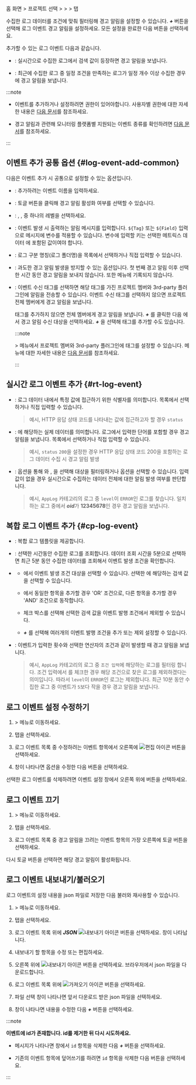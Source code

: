 홈 화면 &gt; 프로젝트 선택 &gt; <Cmdname sid="side_event" className="uitext" /> &gt; <Cmdname sid="side_eventSetting" className="uitext" /> &gt; <Cmdname sid="log" className="uitext" /> 탭

수집한 로그 데이터를 조건에 맞춰 필터링해 경고 알림을 설정할 수 있습니다. ***+*** <Cmdname sid="add_notification" className="uitext" /> 버튼을 선택해 로그 이벤트 경고 알림을 설정하세요. 모든 설정을 완료한 다음 <Cmdname sid="save" className="uitext" /> 버튼을 선택하세요.

<Xclude product='postgresql,mysql'>

<ImgLang img='log-alert-config.png' desc='로그 알림 설정' />

</Xclude>

<InDoc product='postgresql,mysql'>

<ImgLang img='db-log-alert-config.png' desc='로그 알림 설정' />

</InDoc>

추가할 수 있는 로그 이벤트 다음과 같습니다.

* <Cmdname sid="realtime_log_event" className="uitext" />: 실시간으로 수집한 로그에서 검색 값이 등장하면 경고 알림을 보냅니다.

* <Cmdname sid="composite_log_event" className="uitext" />: 최근에 수집한 로그 중 일정 조건을 만족하는 로그가 일정 개수 이상 수집한 경우에 경고 알림을 보냅니다.


:::note

* 이벤트를 추가하거나 설정하려면 <Cmdname sid="sms_alert_settings" className="b600" /> 권한이 있어야합니다. 사용자별 권한에 대한 자세한 내용은 [다음 문서](../project/project-structure#project-auth)를 참조하세요.

* 경고 알림과 관련해 모니터링 플랫폼별 지원되는 이벤트 종류를 확인하려면 [다음 문서](../support-env#support-notice)를 참조하세요.

:::

## 이벤트 추가 공통 옵션 {#log-event-add-common}

다음은 이벤트 추가 시 공통으로 설정할 수 있는 옵션입니다.

* <Cmdname sid="event_title" className="uitext" />: 추가하려는 이벤트 이름을 입력하세요.

* <Cmdname sid="enable_events" className="uitext" />: 토글 버튼을 클릭해 경고 알림 활성화 여부를 선택할 수 있습니다.

* <Cmdname sid="level" className="uitext" />: <Cmdname sid="fatal" className="vslow" />, <Cmdname sid="warning" className="slow" />, <Cmdname sid="info" className="info" /> 중 하나의 레벨을 선택하세요.

* <Cmdname sid="message" className="uitext" />: 이벤트 발생 시 출력하는 알림 메시지를 입력합니다. `${Tag}` 또는 `${Field}` 입력으로 메시지에 변수를 적용할 수 있습니다. 변수에 입력할 키는 선택한 메트릭스 데이터 <Cmdname sid="category" className="uitext" />에 포함된 값이여야 합니다.

* <Cmdname sid="category" className="uitext" />: 로그 구분 명칭(로그 폴더명)을 목록에서 선택하거나 직접 입력할 수 있습니다.

* <Cmdname sid="skiptime" className="uitext" />: 과도한 경고 알림 발생을 방지할 수 있는 옵션입니다. 첫 번째 경고 알림 이후 선택한 시간 동안 경고 알림을 보내지 않습니다. 또한 <Cmdname sid="side_eventHistory" className="uitext" /> 메뉴에 기록되지 않습니다.

* <Cmdname sid="event_tag" className="uitext" />: 이벤트 수신 태그를 선택하면 해당 태그를 가진 프로젝트 멤버와 3rd-party 플러그인에 알림을 전송할 수 있습니다. 이벤트 수신 태그를 선택하지 않으면 프로젝트 전체 멤버에게 경고 알림을 보냅니다.  

  태그를 추가하지 않으면 전체 멤버에게 경고 알림을 보냅니다. ***+*** <Cmdname sid="add_tag" className="uitext" />를 클릭한 다음 <Cmdname sid="event_tag_list" className="uitext" />에서 경고 알림 수신 대상을 선택하세요. ***+*** <Cmdname sid="create_new_eventtag" className="uitext" />을 선택해 태그를 추가할 수도 있습니다.

  :::note

  <Cmdname sid="side_event" className="uitext" /> &gt; <Cmdname sid="side_eventNoti" className="uitext" /> 메뉴에서 프로젝트 멤버와 3rd-party 플러그인에 태그를 설정할 수 있습니다. <Cmdname sid="side_eventNoti" className="uitext" /> 메뉴에 대한 자세한 내용은 [다음 문서](set-receive-event)를 참조하세요.
  
  :::


## 실시간 로그 이벤트 추가 {#rt-log-event}

<ImgLang img='log-alert-rt.png' desc='실시간 로그 이벤트 추가 sc' />

* <Cmdname sid="ITM06429" className="uitext" />: 로그 데이터 내에서 특정 값에 접근하기 위한 식별자를 의미합니다. 목록에서 선택하거나 직접 입력할 수 있습니다.

  > 예시, HTTP 응답 상태 코드를 나타내는 값에 접근하고자 할 경우 <Cmdname sid="ITM06429" className="uitext" /> `status`

* <Cmdname sid="ITM06430" className="uitext" />: <Cmdname sid="ITM06429" className="uitext" />에 해당하는 실제 데이터를 의미합니다. 로그에서 입력한 단어를 포함할 경우 경고 알림을 보냅니다. 목록에서 선택하거나 직접 입력할 수 있습니다.

  > 예시, <Cmdname sid="ITM06429" className="uitext" /> `status` <Cmdname sid="ITM06430" className="uitext" /> `200`을 설정한 경우 HTTP 응답 상태 코드 200을 포함하는 로그 데이터 수집 시 경고 알림 발생

* <Cmdname sid="alert_object_filtering" className="uitext" />: <Cmdname sid="metrics_rule_select" className="uitext" /> 옵션을 통해 <Cmdname sid="ITM06429" className="uitext" />와 <Cmdname sid="operator" className="uitext" />, <Cmdname sid="ITM06430" className="uitext" />을 선택해 대상을 필터링하거나 <Cmdname sid="metrics_rule_direct" className="uitext" /> 옵션을 선택할 수 있습니다. 입력값이 없을 경우 실시간으로 수집하는 데이터 전체에 대한 알림 발생 여부를 판단합니다.

  > 예시, `AppLog` 카테고리의 로그 중 `level`이 `ERROR`인 로그를 찾습니다. 일치하는 로그 중에서  ***oid***가 **12345678**인 경우 경고 알림을 보냅니다.


## 복합 로그 이벤트 추가 {#cp-log-event}

<ImgLang img='log-alert-cp.png' desc='복합 로그 이벤트 추가 sc' />

* <Cmdname sid="template" className="uitext" />: 복합 로그 템플릿을 제공합니다. 

* <Cmdname sid="data_time_range" className="uitext" />: 선택한 시간동안 수집한 로그를 조회합니다. 데이터 조회 시간을 5분으로 선택하면 최근 5분 동안 수집한 데이터를 조회해서 이벤트 발생 조건을 확인합니다.

* <Cmdname sid="ITM06654" className="uitext" />

  * <Cmdname sid="ITM06429" className="uitext" />에서 이벤트 발생 조건 대상을 선택할 수 있습니다. 선택한 <Cmdname sid="ITM06429" className="uitext" />에 해당하는 검색 값을 선택할 수 있습니다.

  * <Cmdname sid="ITM06429" className="uitext" />에서 동일한 항목을 추가할 경우 'OR' 조건으로, 다른 항목을 추가할 경우 'AND' 조건으로 동작합니다.

  * <Cmdname sid="exclude" className="uitext" /> 체크 박스를 선택해 선택한 검색 값을 이벤트 발행 조건에서 제외할 수 있습니다.

  * ***+*** <Cmdname sid="add" className="uitext" />를 선택해 여러개의 이벤트 발행 조건을 추가 또는 제외 설정할 수 있습니다.  

* <Cmdname sid="alert_rule" className="uitext" />: 이벤트가 입력한 횟수와 선택한 연산자의 조건과 같이 발생할 때 경고 알림을 보냅니다.

  > 예시, `AppLog` 카테고리의 로그 중 `조건 입력`에 해당하는 로그를 필터링 합니다. 조건 입력에서 <Cmdname sid="exclude" className="uitext" />를 체크한 경우 해당 조건으로 찾은 로그를 제외하겠다는 의미입니다. 따라서 `level`이 `ERROR`인 로그는 제외합니다. 최근 10분 동안 수집한 로그 중 이벤트가 `5`보다 작을 경우 경고 알림을 보냅니다.


## 로그 이벤트 설정 수정하기

1. <Cmdname sid="side_event" className="uitext" /> &gt; <Cmdname sid="side_eventSetting" className="uitext" /> 메뉴로 이동하세요.

2. <Cmdname sid="log" className="uitext" /> 탭을 선택하세요.

3. 로그 이벤트 목록 중 수정하려는 이벤트 항목에서 오른쪽에 ![편집 아이콘](/img/ico-edit.svg) 버튼을 선택하세요.

4. <Cmdname sid="event_setting" className="uitext" /> 창이 나타나면 옵션을 수정한 다음 <Cmdname sid="save" className="uitext" /> 버튼을 선택하세요.

선택한 로그 이벤트를 삭제하려면 이벤트 설정 창에서 오른쪽 위에 <Cmdname sid="delete" className="uitext" /> 버튼을 선택하세요.

## 로그 이벤트 끄기

1. <Cmdname sid="side_event" className="uitext" /> &gt; <Cmdname sid="side_eventSetting" className="uitext" /> 메뉴로 이동하세요.

2. <Cmdname sid="log" className="uitext" /> 탭을 선택하세요.

3. 로그 이벤트 목록 중 경고 알림을 끄려는 이벤트 항목의 가장 오른쪽에 토글 버튼을 선택하세요.

다시 토글 버튼을 선택하면 해당 경고 알림이 활성화됩니다.

## 로그 이벤트 내보내기/불러오기

로그 이벤트의 설정 내용을 json 파일로 저장한 다음 불러와 재사용할 수 있습니다.

1. <Cmdname sid="side_event" className="uitext" /> &gt; <Cmdname sid="side_eventSetting" className="uitext" /> 메뉴로 이동하세요.

2. <Cmdname sid="log" className="uitext" /> 탭을 선택하세요.

3. 로그 이벤트 목록 위에 ***JSON*** ![내보내기 아이콘](/img/ico-export.svg) 버튼을 선택하세요. <Cmdname sid="export_json" className="uitext" /> 창이 나타납니다.

4. 내보내기 할 항목을 수정 또는 편집하세요.

5. 오른쪽 위에 ![내보내기 아이콘](/img/ico-export.svg) <Cmdname sid="export" className="uitext" /> 버튼을 선택하세요. 브라우저에서 json 파일을 다운로드합니다.

6. 로그 이벤트 목록 위에 ![가져오기 아이콘](/img/ico-import.svg) 버튼을 선택하세요.

7. 파일 선택 창이 나타나면 앞서 다운로드 받은 json 파일을 선택하세요.

8. <Cmdname sid="import_json" className="uitext" /> 창이 나타나면 내용을 수정한 다음 ***+*** <Cmdname sid="add_to_list" className="uitext" /> 버튼을 선택하세요.

:::note 

**이벤트에 id가 존재합니다. id를 제거한 뒤 다시 시도하세요.**

* 메시지가 나타나면 <Cmdname sid="import_json" className="uitext" /> 창에서 `id` 항목을 삭제한 다음 ***+*** <Cmdname sid="add_to_list" className="uitext" /> 버튼을 선택하세요.

* 기존의 이벤트 항목에 덮어쓰기를 하려면 `id` 항목을 삭제한 다음 <Cmdname sid="overwrite" className="uitext" /> 버튼을 선택하세요.

:::